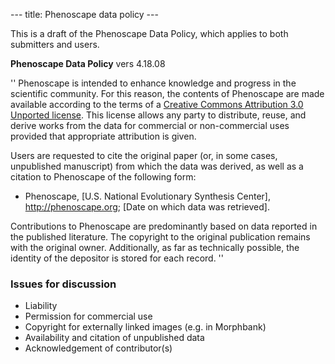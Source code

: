 ---
title: Phenoscape data policy
---

This is a draft of the Phenoscape Data Policy, which applies to both submitters and users.

'''Phenoscape Data Policy'''
vers 4.18.08

''
Phenoscape is intended to enhance knowledge and progress in the scientific community.  For this reason, the contents of Phenoscape are made available according to the terms of a [http://creativecommons.org/licenses/by/3.0/ Creative Commons Attribution 3.0 Unported license]. This license allows any party to distribute, reuse, and derive works from the data for commercial or non-commercial uses provided that appropriate attribution is given.

Users are requested to cite the original paper (or, in some cases, unpublished manuscript) from which the data was derived, as well as a citation to Phenoscape of the following form:

* Phenoscape, [U.S. National Evolutionary Synthesis Center], http://phenoscape.org; [Date on which data was retrieved].

Contributions to Phenoscape are predominantly based on data reported in the published literature.  The copyright to the original publication remains with the original owner. Additionally, as far as technically possible, the identity of the depositor is stored for each record.
''

===Issues for discussion===
* Liability
* Permission for commercial use
* Copyright for externally linked images (e.g. in Morphbank)
* Availability and citation of unpublished data
* Acknowledgement of contributor(s)